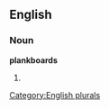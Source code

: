 ==English==

===Noun===
'''plankboards'''

# {{plural of|[[plankboard]]}}

[[Category:English plurals]]